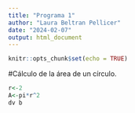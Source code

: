 ```yaml
---
title: "Programa 1"
author: "Laura Beltran Pellicer"
date: "2024-02-07"
output: html_document
---
```


```r
knitr::opts_chunk$set(echo = TRUE)
```

#Cálculo de la área de un círculo.
```r
r<-2
A<-pi*r^2
dv b
```

